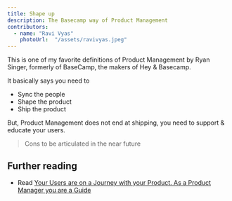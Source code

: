 ```yaml
---
title: Shape up
description: The Basecamp way of Product Management
contributors:
  - name: "Ravi Vyas"
    photoUrl:  "/assets/ravivyas.jpeg"
---
```


This is one of my favorite definitions of Product Management by Ryan Singer, formerly of BaseCamp, the makers of Hey & Basecamp.

It basically says you need to

- Sync the people
- Shape the product
- Ship the product

But, Product Management does not end at shipping, you need to support & educate your users.

> Cons to be articulated in the near future

## Further reading

- Read [Your Users are on a Journey with your Product. As a Product Manager you are a Guide](https://basecamp.com/shapeup)

<Bio contributors={frontmatter.contributors} />